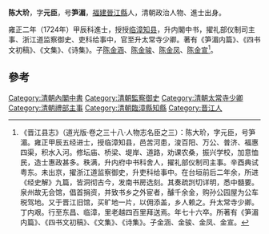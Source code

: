 '''陈大玠'''，字'''元臣'''，号'''笋湄'''，[[福建|福建]][[晉江縣|晉江縣]]人，清朝政治人物、進士出身。

雍正二年（1724年）甲辰科進士，授授[[临漳|临漳]][[知县|知县]]，升内閣中书，擢礼部仪制司主事、浙江道监察御史、吏科给事中，官至升太常寺少卿。著有《笋湄内篇》、《四书文初稿》、《文集》、《诗集》。子[[陈金涵|陈金涵]]、[[陈金骏|陈金骏]]、[[陈金凤|陈金凤]]、[[陈金宣|陈金宣]]<ref>《晋江县志》（道光版·卷之三十八·人物志名臣之三）：陈大玠，字元臣，号笋湄。雍正甲辰五经进士，授临漳知县，邑苦河患，浚百阳、万公、普济、福惠四渠，积水入河。修坛庙、桥梁、堤岸、道路，劝课农桑，振兴学校，加意恤民，造士惠政甚多。秩满，升内府中书科舍人，擢礼部仪制司主事。辛酉典试粤东。未出京，擢浙江道监察御史，升吏科给事中。在台垣前后二年余，所进《经史解》九篇，皆洞彻古今，发南书房选刻。其奏疏剀切详明，悉中髓要。泉州故无会馆，倡首捐资，并致书乡之外宦者，醵千余金，购孙公园屋为公车税驾地。又于晋江旧馆，买旷地一片，以佣添盖，乡人赖之。升太常寺少卿。丁内艰。行至东昌、临漳，里老越四百里拜送焉。年七十六卒。所著有《笋湄内篇》、《四书文初稿》、《文集》、《诗集》。子金涵、金骏、金凤、金宣。</ref>。

==參考==
{{reflist}}
{{清朝人物小作品}}
{{雍正二年甲辰科殿試金榜}}
{{DEFAULTSORT:Chen陳}}
[[Category:清朝內閣中書|Category:清朝內閣中書]]
[[Category:清朝監察御史|Category:清朝監察御史]]
[[Category:清朝太常寺少卿|Category:清朝太常寺少卿]]
[[Category:清朝禮部主事|Category:清朝禮部主事]]
[[Category:清朝臨漳縣知縣|Category:清朝臨漳縣知縣]]
[[Category:晋江人|Category:晋江人]]